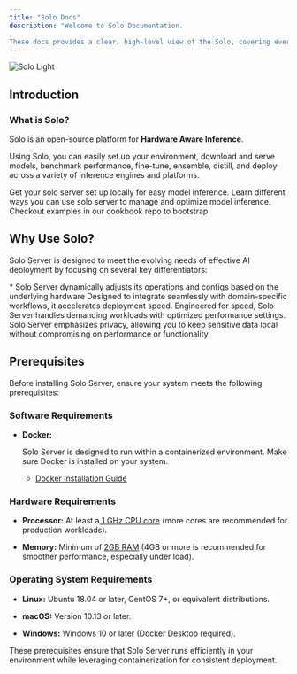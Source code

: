 ```yaml
---
title: "Solo Docs"
description: "Welcome to Solo Documentation. 

These docs provides a clear, high-level view of the Solo, covering everything from installation and command usage to advanced topics and contributions.  "
---
```


<div style={{ display: "flex", justifyContent: "center" }}>
  <img alt="Solo Light" title="Solo Logo" classname="block dark:hidden" src="/SOLO(2).jpg" />
</div>

## Introduction

### What is Solo?

Solo is an open-source platform for **Hardware Aware Inference**.&#x20;

Using Solo, you can easily set up your environment, download and serve models, benchmark performance, fine-tune, ensemble, distill, and deploy across a variety of inference engines and platforms.&#x20;

<CardGroup cols={1}>
  <Card title="Quickstart" icon="download" >
    Get your solo server set up locally for easy model inference.
  </Card>

  <Card title="Tutorials" icon="image" >
    Learn different ways you can use solo server to manage and optimize model inference.
  </Card>

  <Card title="Examples" icon="sparkles">
    Checkout examples in our cookbook repo to bootstrap&#x20;
  </Card>
</CardGroup>

## Why Use Solo?

Solo Server is designed to meet the evolving needs of effective AI deoloyment by focusing on several key differentiators:

<CardGroup cols={2}>
  <Card title="Hardware Aware" icon="screwdriver-wrench" >
    * Solo Server dynamically adjusts its operations and configs based on the underlying hardware
  </Card>

  <Card title="Domain Specific" icon="code">
    Designed to integrate seamlessly with domain-specific workflows, it accelerates deployment speed.
  </Card>

  <Card title="Performance Tuned" icon="bolt" >
    Engineered for speed, Solo Server handles demanding workloads with optimized performance settings.
  </Card>

  <Card title="Private and Pragmatic" icon="lock" >
    Solo Server emphasizes privacy, allowing you to keep sensitive data local without compromising on performance or functionality.
  </Card>
</CardGroup>

## Prerequisites

Before installing Solo Server, ensure your system meets the following prerequisites:

### Software Requirements

* **Docker:**




  Solo Server is designed to run within a containerized environment. Make sure Docker is installed on your system.

  * [Docker Installation Guide](https://www.docker.com/get-started/)

### Hardware Requirements

* **Processor:** At least a<u> 1 GHz CPU core</u> (more cores are recommended for production workloads).

* **Memory:** Minimum of <u>2GB RAM</u> (4GB or more is recommended for smoother performance, especially under load).


### Operating System Requirements

* **Linux:** Ubuntu 18.04 or later, CentOS 7+, or equivalent distributions.

* **macOS:** Version 10.13 or later.

* **Windows:** Windows 10 or later (Docker Desktop required).

These prerequisites ensure that Solo Server runs efficiently in your environment while leveraging containerization for consistent deployment.